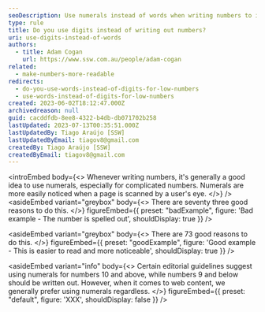 ```yaml
---
seoDescription: Use numerals instead of words when writing numbers to improve readability and noticeability on your webpage.
type: rule
title: Do you use digits instead of writing out numbers?
uri: use-digits-instead-of-words
authors:
  - title: Adam Cogan
    url: https://www.ssw.com.au/people/adam-cogan
related:
  - make-numbers-more-readable
redirects:
  - do-you-use-words-instead-of-digits-for-low-numbers
  - use-words-instead-of-digits-for-low-numbers
created: 2023-06-02T18:12:47.000Z
archivedreason: null
guid: cacddfdb-8ee8-4322-b4db-db071702b258
lastUpdated: 2023-07-13T00:35:51.000Z
lastUpdatedBy: Tiago Araújo [SSW]
lastUpdatedByEmail: tiagov8@gmail.com
createdBy: Tiago Araújo [SSW]
createdByEmail: tiagov8@gmail.com
---
```


<introEmbed
  body={<>
Whenever writing numbers, it's generally a good idea to use numerals, especially for complicated numbers. Numerals are more easily noticed when a page is scanned by a user's eye.
  </>}
/>
<asideEmbed
  variant="greybox"
  body={<>
    There are seventy three good reasons to do this.
  </>}
  figureEmbed={{
    preset: "badExample",
    figure: 'Bad example - The number is spelled out',
    shouldDisplay: true
  }}
/>

<asideEmbed
  variant="greybox"
  body={<>
    There are 73 good reasons to do this.
  </>}
  figureEmbed={{
    preset: "goodExample",
    figure: 'Good example - This is easier to read and more noticeable',
    shouldDisplay: true
  }}
/>

<asideEmbed
  variant="info"
  body={<>
    Certain editorial guidelines suggest using numerals for numbers 10 and above, while numbers 9 and below should be written out. However, when it comes to web content, we generally prefer using numerals regardless.
  </>}
  figureEmbed={{
    preset: "default",
    figure: 'XXX',
    shouldDisplay: false
  }}
/>
